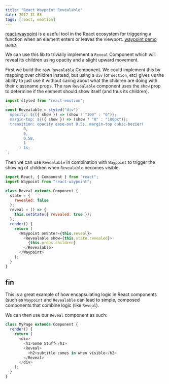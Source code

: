 ```yaml
---
title: "React Waypoint Revealable"
date: 2017-11-08
tags: [react, emotion]
---
```


[react-waypoint](https://github.com/brigade/react-waypoint)
is a useful tool in the React ecosystem for triggering a
function when an element enters or leaves the viewport.
[waypoint demo page](http://brigade.github.io/react-waypoint/).

We can use this lib to trivially implement a `Reveal`
Component which will reveal its children using opacity and a
slight upward movement.

First we build the raw `Revealable` Component. We could
implement this by mapping over children instead, but using a
`div` (or `section`, etc) gives us the ability to just use
it without caring about what the children are doing with
their classname props. The raw `Revealable` component uses
the `show` prop to determine if the element should show
itself (and thus its children).

```js
import styled from "react-emotion";

const Revealable = styled("div")`
  opacity: ${({ show }) => (show ? "100" : "0")};
  margin-top: ${({ show }) => (show ? "0" : "100px")};
  transition: opacity ease-out 0.5s, margin-top cubic-bezier(
        0,
        0,
        0.58,
        1
      ) 1s;
`;
```

Then we can use `Revealable` in combination with `Waypoint`
to trigger the showing of children when `Revealable` becomes
visible.

```js
import React, { Component } from "react";
import Waypoint from "react-waypoint";

class Reveal extends Component {
  state = {
    revealed: false
  };
  reveal = () => {
    this.setState({ revealed: true });
  };
  render() {
    return (
      <Waypoint onEnter={this.reveal}>
        <Revealable show={this.state.revealed}>
          {this.props.children}
        </Revealable>
      </Waypoint>
    );
  }
}
```

## fin

This is a great example of how encapsulating logic in React
components (such as `Waypoint` and `Revealable` can lead to
simple, composed components that combine logic (like
`Reveal`).

We can then use our `Reveal` component as such:

```js
class MyPage extends Component {
  render() {
    return (
      <div>
        <h1>Some Stuff</h1>
        <Reveal>
          <h2>subtitle comes in when visible</h2>
        </Reveal>
      </div>
    );
  }
}
```
